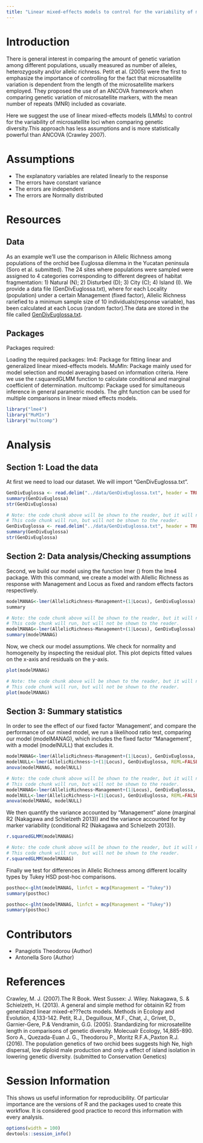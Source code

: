 ```yaml
---
title: "Linear mixed-effects models to control for the variability of microsatellite loci when comparing genetic diversity"
---
```


# Introduction

There is general interest in comparing the amount of genetic variation among different populations, usually measured as number of alleles, heterozygosity and/or allelic richness. Petit et al. (2005) were the first to emphasize the importance of controlling for the fact that microsatellite variation is dependent from the length of the microsatellite markers employed. They proposed the use of an ANCOVA framework when comparing genetic variation of microsatellite markers, with the mean number of repeats (MNR) included as covariate.

Here we suggest the use of linear mixed-effects models (LMMs) to control for the variability of microsatellite loci when comparing genetic diversity.This approach has less assumptions and is more statistically powerful than ANCOVA (Crawley 2007). 

# Assumptions

- The explanatory variables are related linearly to the response
- The errors have constant variance
- The errors are independent
- The errors are Normally distributed

# Resources

## Data

As an example we'll use the comparison in Allelic Richness among populations of the orchid bee Euglossa dilemma in the Yucatan peninsula (Soro et al. submitted). The 24 sites where populations were sampled were assigned to 4 categories corresponding to different degrees of habitat fragmentation: 1) Natural (N); 2) Disturbed (D); 3) City (C); 4) Island (I). We provide a data file (GenDivEuglossa.txt), where for each Locality (population) under a certain Management (fixed factor), Allelic Richness rariefied to a minimum sample size of 10 individuals(response variable), has been calculated at each Locus (random factor).The data are stored in the file called [GenDivEuglossa.txt](https://github.com/nescent/popgenInfo/blob/master/data/GenDivEuglossa.txt).

## Packages

Packages required:

Loading the required packages:
lm4: Package for fitting linear and generalized linear mixed-effects models.
MuMIn: Package mainly used for model selection and model averaging based on information criteria. Here we use the r.squaredGLMM function to calculate conditional and marginal coefficient of determination.
multcomp: Package used for simultaneous inference in general parametric models. The glht function can be used for multiple comparisons in linear mixed effects models.

```r
library("lme4")
library("MuMIn")
library("multcomp")
```

# Analysis

## Section 1: Load the data

At first we need to load our dataset. We will import "GenDivEuglossa.txt". 

```r
GenDivEuglossa <- read.delim("../data/GenDivEuglossa.txt", header = TRUE)
summary(GenDivEuglossa)
str(GenDivEuglossa)
```

```r
# Note: the code chunk above will be shown to the reader, but it will not run.
# This code chunk will run, but will not be shown to the reader.
GenDivEuglossa <- read.delim("../data/GenDivEuglossa.txt", header = TRUE)
summary(GenDivEuglossa)
str(GenDivEuglossa)
```


## Section 2: Data analysis/Checking assumptions  

Second, we build our model using the function lmer () from the lme4 package. With this command, we create a model with Allellic Richness as response with Management and Locus as fixed and random effects factors respectively.

```r
modelMANAG<-lmer(AllelicRichness~Management+(1|Locus), GenDivEuglossa)
summary
```

```r
# Note: the code chunk above will be shown to the reader, but it will not run.
# This code chunk will run, but will not be shown to the reader.
modelMANAG<-lmer(AllelicRichness~Management+(1|Locus), GenDivEuglossa)
summary(modelMANAG)
```

Now, we check our model assumptions. We check for normality and homogeneity by inspecting the residual plot. This plot depicts fitted values on the x-axis and residuals on the y-axis.

```r
plot(modelMANAG)
```

```r
# Note: the code chunk above will be shown to the reader, but it will not run.
# This code chunk will run, but will not be shown to the reader.
plot(modelMANAG)
```

## Section 3: Summary statistics 

In order to see the effect of our fixed factor 'Management', and compare the performance of our mixed model, we run a likelihood ratio test, comparing our model (modelMANAG), which includes the fixed factor "Management", with a model (modelNULL) that excludes it.

```r
modelMANAG<-lmer(AllelicRichness~Management+(1|Locus), GenDivEuglossa, REML=FALSE)
modelNULL<-lmer(AllelicRichness~1+(1|Locus), GenDivEuglossa, REML=FALSE)
anova(modelMANAG, modelNULL)
```

```r
# Note: the code chunk above will be shown to the reader, but it will not run.
# This code chunk will run, but will not be shown to the reader.
modelMANAG<-lmer(AllelicRichness~Management+(1|Locus), GenDivEuglossa, REML=FALSE)
modelNULL<-lmer(AllelicRichness~1+(1|Locus), GenDivEuglossa, REML=FALSE)
anova(modelMANAG, modelNULL)
```


We then quantify the variance accounted by "Management" alone (marginal R2 (Nakagawa and Schielzeth 2013)) and the variance accounted for by marker variability (conditional R2 (Nakagawa and Schielzeth 2013)). 

```r
r.squaredGLMM(modelMANAG)
```

```r
# Note: the code chunk above will be shown to the reader, but it will not run.
# This code chunk will run, but will not be shown to the reader.
r.squaredGLMM(modelMANAG)
```

Finally we test for differences in Allelic Richness among different locality types by Tukey HSD post-hoc comparisons.

```r
posthoc<-glht(modelMANAG, linfct = mcp(Management = "Tukey"))
summary(posthoc)
```

```r
posthoc<-glht(modelMANAG, linfct = mcp(Management = "Tukey"))
summary(posthoc)
``` 

# Contributors

- Panagiotis Theodorou (Author)
- Antonella Soro (Author)

# References

Crawley, M. J. (2007).The R Book. West Sussex: J. Wiley.
Nakagawa, S. & Schielzeth, H. (2013). A general and simple method for obtainin R2 from generalized linear mixed-e???ects models. Methods in Ecology and Evolution, 4,133-142.
Petit, R.J., Deguilloux, M.F., Chat, J., Grivet, D., Garnier-Gere, P.& Vendramin, G.G. (2005). Standardizing for microsatellite length in comparisons of genetic diversity. Molecualr Ecology, 14,885-890.
Soro A., Quezada-Euan J. G., Theodorou P., Moritz R.F.A.,Paxton R.J. (2016). The population genetics of two orchid bees suggests high Ne, high dispersal, low diploid male production and only a effect of island isolation in lowering genetic diversity. (submitted to Conservation Genetics)

# Session Information

This shows us useful information for reproducibility. Of particular importance
are the versions of R and the packages used to create this workflow. It is
considered good practice to record this information with every analysis.

```r
options(width = 100)
devtools::session_info()
```




